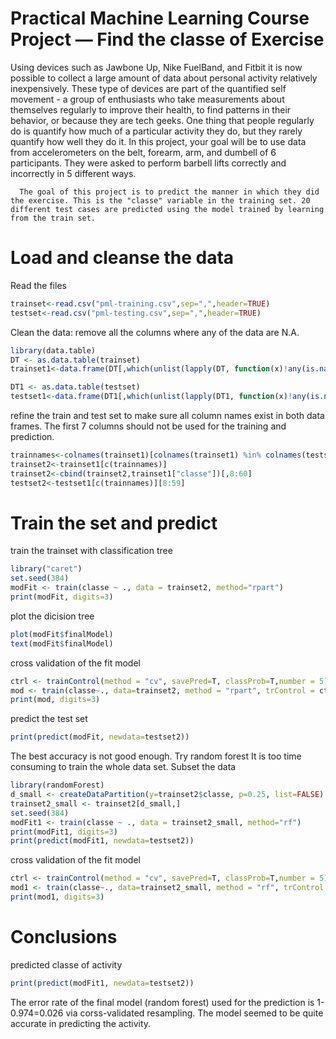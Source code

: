 Practical Machine Learning Course Project --- Find the classe of Exercise
=============================================================================
Using devices such as Jawbone Up, Nike FuelBand, and Fitbit it is now possible to collect a large amount of data about personal activity relatively inexpensively. These type of devices are part of the quantified self movement - a group of enthusiasts who take measurements about themselves regularly to improve their health, to find patterns in their behavior, or because they are tech geeks. One thing that people regularly do is quantify how much of a particular activity they do, but they rarely quantify how well they do it. In this project, your goal will be to use data from accelerometers on the belt, forearm, arm, and dumbell of 6 participants. They were asked to perform barbell lifts correctly and incorrectly in 5 different ways. 

      The goal of this project is to predict the manner in which they did the exercise. This is the "classe" variable in the training set. 20 different test cases are predicted using the model trained by learning from the train set.

Load and cleanse the data
==========================
Read the files 
```r
trainset<-read.csv("pml-training.csv",sep=",",header=TRUE)
testset<-read.csv("pml-testing.csv",sep=",",header=TRUE)
```
Clean the data: remove all the columns where any of the data are N.A.
```r
library(data.table)
DT <- as.data.table(trainset)
trainset1<-data.frame(DT[,which(unlist(lapply(DT, function(x)!any(is.na(x))))),with=F])

DT1 <- as.data.table(testset)
testset1<-data.frame(DT1[,which(unlist(lapply(DT1, function(x)!any(is.na(x))))),with=F])
```
refine the train and test set to make sure all column names exist in both data frames. 
The first 7 columns should not be used for the training and prediction.
```r
trainnames<-colnames(trainset1)[colnames(trainset1) %in% colnames(testset1)]
trainset2<-trainset1[c(trainnames)]
trainset2<-cbind(trainset2,trainset1["classe"])[,8:60]
testset2<-testset1[c(trainnames)][8:59]
```
Train the set and predict
=============================
train the trainset with classification tree
```r
library("caret")
set.seed(384)
modFit <- train(classe ~ ., data = trainset2, method="rpart")
print(modFit, digits=3)
```
plot the dicision tree
```r
plot(modFit$finalModel)
text(modFit$finalModel)
```
cross validation of the fit model
```r
ctrl <- trainControl(method = "cv", savePred=T, classProb=T,number = 5) 
mod <- train(classe~., data=trainset2, method = "rpart", trControl = ctrl) 
print(mod, digits=3)
```
predict the test set
```r
print(predict(modFit, newdata=testset2))
```
The best accuracy is not good enough. Try random forest
It is too time consuming to train the whole data set. Subset the data
```r
library(randomForest)
d_small <- createDataPartition(y=trainset2$classe, p=0.25, list=FALSE)
trainset2_small <- trainset2[d_small,]
set.seed(384)
modFit1 <- train(classe ~ ., data = trainset2_small, method="rf")
print(modFit1, digits=3)
print(predict(modFit1, newdata=testset2))
```
cross validation of the fit model
```r
ctrl <- trainControl(method = "cv", savePred=T, classProb=T,number = 5) 
mod1 <- train(classe~., data=trainset2_small, method = "rf", trControl = ctrl) 
print(mod1, digits=3)
```

Conclusions
========================
predicted classe of activity
```r
print(predict(modFit1, newdata=testset2))
```
The error rate of the final model (random forest) used for the prediction is 1-0.974=0.026 via corss-validated resampling.
The model seemed to be quite accurate in predicting the activity. 